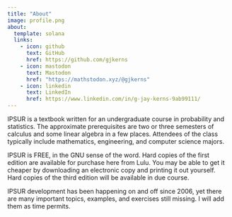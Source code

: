 ```yaml
---
title: "About"
image: profile.png
about:
  template: solana
  links:
    - icon: github
      text: GitHub
      href: https://github.com/gjkerns
    - icon: mastodon
      text: Mastodon
      href: "https://mathstodon.xyz/@gjkerns"
    - icon: linkedin
      text: LinkedIn
      href: https://www.linkedin.com/in/g-jay-kerns-9ab99111/
---
```


IPSUR is a textbook written for an undergraduate course in probability and statistics. The approximate prerequisites are two or three semesters of calculus and some linear algebra in a few places. Attendees of the class typically include mathematics, engineering, and computer science majors.

IPSUR is FREE, in the GNU sense of the word. Hard copies of the first edition are available for purchase here from Lulu. You may be able to get it cheaper by downloading an electronic copy and printing it out yourself. Hard copies of the third edition will be available in due course.

IPSUR development has been happening on and off since 2006, yet there are many important topics, examples, and exercises still missing. I will add them as time permits.